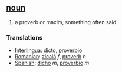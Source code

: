 == [[noun]] ==
# a proverb or maxim, something often said

=== Translations ===
*[[Interlingua]]: [[dicto]], [[proverbio]]
*[[Romanian]]: [[zicală]] ''f'', [[proverb]] ''n''
*[[Spanish]]: [[dicho]] ''m'', [[proverbio]] ''m''